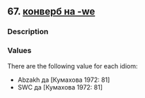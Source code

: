 ## 67. <a href =  'https://agricolamz.github.io/The_Circassian_Isoglosses_Database/67.html'>конверб на -we</a>
### Description



### Values
There are the following value for each idiom:

* Abzakh  да [Кумахова 1972: 81] 
* SWC  да [Кумахова 1972: 81] 

